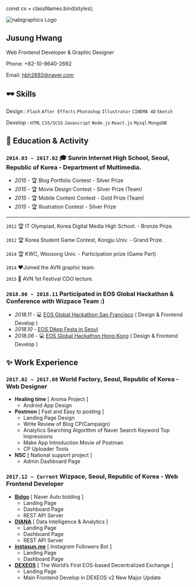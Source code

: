 const cx = classNames.bind(styles);

<section className={cx("section")}>
<img alt="nabigraphics Logo" className={cx("logoImage")} src="/images/logo.png" />

# Jusung Hwang

Web Frontend Developer & Graphic Designer

Phone: +82-10-8640-2692

Email: [hbh2692@naver.com](mailto:hbh2692@naver.com)

<SocialLinks />
</section>
<section className={cx("section")}>

## 🕶️ Skills

Design : `Flash` `After Effects` `Photoshop` `Illustrator` `CINEMA 4D` `Sketch`

Develop : `HTML` `CSS/SCSS` `Javascript` `Node.js` `React.js` `Mysql` `MongoDB`

</section>

<section className={cx("section")}>

## 🏃 Education & Activity

### `2014.03 ~ 2017.02` 🎓 Sunrin Internet High School, Seoul, Republic of Korea - Department of Multimedia.

- _2015_ - 🏆 Blog Portfolio Contest - Silver Prize
- _2015_ - 🏆 Movie Design Contest - Silver Prize (Team)
- _2015_ - 🏆 Mobile Content Contest - Gold Prize (Team)
- _2015_ - 🏆 Illustration Contest - Silver Prize

---

`2012` 🏆 IT Olympiad, Korea Digital Media High School. - Bronze Prize.

`2012` 🏆 Korea Student Game Contest, Kongju Univ. - Grand Prize.

`2014` 🏆 KWC, Woosong Univ. - Participation prize (Game Part)

`2014` ❤️Joined the AVN graphic team.

`2015` 💬 AVN 1st Festival CDO lecture.

### `2018.06 ~ 2018.11` Participated in EOS Global Hackathon & Conference with Wizpace Team :)

- _2018.11_ - 💻 [EOS Global Hackathon San Francisco](https://eoshackathon.io/events/san-francisco/) ( Design & Frontend Develop )
- _2018.10_ - [EOS DApp Festa in Seoul](https://medium.com/eosys/an-invitation-to-eos-dapp-festa-in-seoul-koreos-x-eosys-e70df97709b6)
- _2018.06_ - 💻 [EOS Global Hackathon Hong Kong](https://eoshackathon.io/events/hong-kong/) ( Design & Frontend Develop )

</section>

<section className={cx("section")}>

## ✨ Work Experience

### `2017.02 ~ 2017.08` World Factory, Seoul, Republic of Korea - Web Designer

- **Healing time** [ Aroma Project ]
  - Android App Design
- **Postmon** [ Fast and Easy to posting ]
  - Landing Page Design
  - Write Review of Blog CP(Campaign)
  - Analytics Searching Algorithm of Naver Search Keyword Top Impressions
  - Make App Introduction Movie of Postman
  - CP Uploader Tools
- **NSC** [ National support project ]
  - Admin Dashboard Page

### `2017.12 ~ Current` Wizpace, Seoul, Republic of Korea - Web Frontend Developer

- [**Bidgo**](https://bidgo.io) [ Naver Auto bidding ]
  - Landing Page
  - Dashboard Page
  - REST API Server
- [**DIANA**](https://diana.business) [ Data Intelligence & Analytics ]
  - Landing Page
  - Dashboard Page
  - REST API Server
- [**instasun.me**](https://instasun.me) [ Instagram Followers Bot ]
  - Landing Page
  - Dashboard Page
- [**DEXEOS**](https://dexeos.io/) [ The World’s First EOS-based Decentralized Exchange ]
  - Landing Page
  - Main Frontend Develop in DEXEOS v2 New Major Update

</section>
